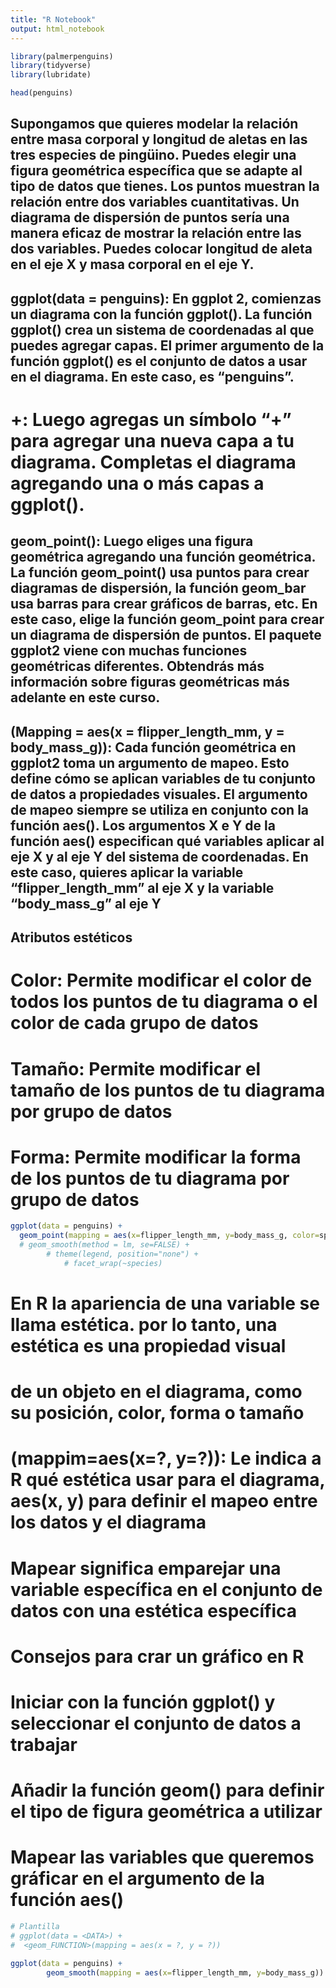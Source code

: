 ```yaml
---
title: "R Notebook"
output: html_notebook
---
```


```r
library(palmerpenguins)
library(tidyverse)
library(lubridate)
```


```r
head(penguins)
```


## Supongamos que quieres modelar la relación entre masa corporal y longitud de aletas en las tres especies de pingüino. Puedes elegir una figura geométrica específica que se adapte al tipo de datos que tienes. Los puntos muestran la relación entre dos variables cuantitativas. Un diagrama de dispersión de puntos sería una manera eficaz de mostrar la relación entre las dos variables. Puedes colocar longitud de aleta en el eje X y masa corporal en el eje Y.


## ggplot(data = penguins): En ggplot 2, comienzas un diagrama con la función ggplot(). La función ggplot() crea un sistema de coordenadas al que puedes agregar capas. El primer argumento de la función ggplot() es el conjunto de datos a usar en el diagrama. En este caso, es “penguins”.

# +: Luego agregas un símbolo “+” para agregar una nueva capa a tu diagrama. Completas el diagrama agregando una o más capas a ggplot().

## geom_point(): Luego eliges una figura geométrica agregando una función geométrica. La función geom_point() usa puntos para crear diagramas de dispersión, la función geom_bar usa barras para crear gráficos de barras, etc. En este caso, elige la función geom_point para crear un diagrama de dispersión de puntos. El paquete ggplot2 viene con muchas funciones geométricas diferentes. Obtendrás más información sobre figuras geométricas más adelante en este curso.

## (Mapping = aes(x = flipper_length_mm, y = body_mass_g)): Cada función geométrica en ggplot2 toma un argumento de mapeo. Esto define cómo se aplican variables de tu conjunto de datos a propiedades visuales. El argumento de mapeo siempre se utiliza en conjunto con la función aes(). Los argumentos X e Y de la función aes() especifican qué variables aplicar al eje X y al eje Y del sistema de coordenadas. En este caso, quieres aplicar la variable “flipper_length_mm” al eje X y la variable “body_mass_g” al eje Y

## Atributos estéticos
# Color: Permite modificar el color de todos los puntos de tu diagrama o el color de cada grupo de datos
# Tamaño: Permite modificar el tamaño de los puntos de tu diagrama por grupo de datos
# Forma: Permite modificar la forma de los puntos de tu diagrama por grupo de datos
```r
ggplot(data = penguins) +
  geom_point(mapping = aes(x=flipper_length_mm, y=body_mass_g, color=species, shape=species, alpha=species, size=species)) # +
  # geom_smooth(method = lm, se=FALSE) +
        # theme(legend, position="none") +
            # facet_wrap(~species)
```

# En R la apariencia de una variable se llama estética. por lo tanto, una estética es una propiedad visual
# de un objeto en el diagrama, como su posición, color, forma o tamaño
# (mappim=aes(x=?, y=?)): Le indica a R qué estética usar para el diagrama, aes(x, y) para definir el mapeo entre los datos y el diagrama
# Mapear significa emparejar una variable específica en el conjunto de datos con una estética específica


# Consejos para crar un gráfico en R
# Iniciar con la función ggplot() y seleccionar el conjunto de datos a trabajar
# Añadir la función geom() para definir el tipo de figura geométrica a utilizar
# Mapear las variables que queremos gráficar en el argumento de la función aes()
```r
# Plantilla
# ggplot(data = <DATA>) +
#  <geom_FUNCTION>(mapping = aes(x = ?, y = ?))

```


```r
ggplot(data = penguins) +
        geom_smooth(mapping = aes(x=flipper_length_mm, y=body_mass_g))
```
